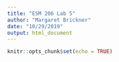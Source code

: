 ```yaml
---
title: "ESM 206 Lab 5"
author: "Margaret Brickner"
date: "10/29/2019"
output: html_document
---
```


```r
knitr::opts_chunk$set(echo = TRUE)
```

